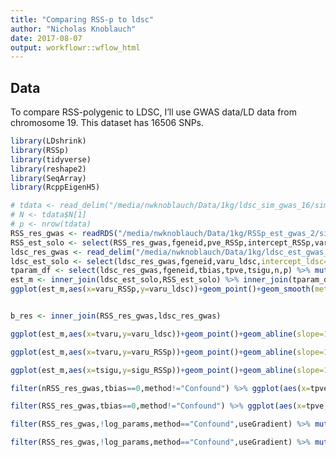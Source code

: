 ```yaml
---
title: "Comparing RSS-p to ldsc"
author: "Nicholas Knoblauch"
date: 2017-08-07
output: workflowr::wflow_html
---
```






## Data

To compare RSS-polygenic to LDSC, I'll use GWAS data/LD data from chromosome 19.  This dataset has 16506 SNPs.

```r
library(LDshrink)
library(RSSp)
library(tidyverse)
library(reshape2)
library(SeqArray)
library(RcppEigenH5)

# tdata <- read_delim("/media/nwknoblauch/Data/1kg/ldsc_sim_gwas_16/sim_1.sumstats.gz",delim="\t")
# N <- tdata$N[1]
# p <- nrow(tdata)
RSS_res_gwas <- readRDS("/media/nwknoblauch/Data/1kg/RSSp_est_gwas_2/sim_results.RDS") %>% filter(method=="Confound",!log_params) %>% rename(pve_RSSp=pve,intercept_RSSp=a_hat,sigu_RSSp=sigu) %>% mutate(varu_RSSp=sigu_RSSp^2)
RSS_est_solo <- select(RSS_res_gwas,fgeneid,pve_RSSp,intercept_RSSp,varu_RSSp)
ldsc_res_gwas <- read_delim("/media/nwknoblauch/Data/1kg/ldsc_est_gwas_2/sim_results.tsv",delim="\t") %>% mutate(fgeneid=as.character(fgeneid)) %>% mutate(varu_ldsc=Total_Observed_scale_h2/p)
ldsc_est_solo <- select(ldsc_res_gwas,fgeneid,varu_ldsc,intercept_ldsc=Intercept) 
tparam_df <- select(ldsc_res_gwas,fgeneid,tbias,tpve,tsigu,n,p) %>% mutate(tvaru=tsigu^2)
est_m <- inner_join(ldsc_est_solo,RSS_est_solo) %>% inner_join(tparam_df)
ggplot(est_m,aes(x=varu_RSSp,y=varu_ldsc))+geom_point()+geom_smooth(method="lm")


b_res <- inner_join(RSS_res_gwas,ldsc_res_gwas)


```

```r
ggplot(est_m,aes(x=tvaru,y=varu_ldsc))+geom_point()+geom_abline(slope=1,intercept=0)+ggtitle(bquote(Estimating~Var(U)),paste0("RSSp, N=",N," p=",p))+xlab(bquote(sigma[u]^2))+ylab(bquote(hat(sigma[u])^2))+geom_smooth(method="lm")

```




```r
ggplot(est_m,aes(x=tvaru,y=varu_RSSp))+geom_point()+geom_abline(slope=1,intercept=0)+ggtitle(bquote(Estimating~Var(U)),paste0("RSSp, N=",N," p=",p))+xlab(bquote(sigma[u]^2))+ylab(bquote(hat(sigma[u])^2))+geom_smooth(method="lm")
```
```r
ggplot(est_m,aes(x=tsigu,y=sigu_RSSp))+geom_point()+geom_abline(slope=1,intercept=0)+ggtitle(bquote(Estimating~Var(U)),)+xlab(bquote(sigma[u]))+ylab(bquote(hat(sigma[u])))+geom_smooth(method="lm")

```

```r
filter(nRSS_res_gwas,tbias==0,method!="Confound") %>% ggplot(aes(x=tpve,y=pve,col=log_params,shape=useGradient))+geom_point()+geom_a
```




```r
filter(RSS_res_gwas,tbias==0,method!="Confound") %>% ggplot(aes(x=tpve,y=pve,col=log_params,shape=useGradient))+geom_point()
```


```r
filter(RSS_res_gwas,!log_params,method=="Confound",useGradient) %>% mutate(rel_bias=tbias/tpve) %>%  ggplot(aes(x=tpve,y=pve))+geom_point()+geom_abline(slope=1,intercept=0)+facet_wrap(~rel_bias+method,labeller = label_both)
```




```r
filter(RSS_res_gwas,!log_params,method=="Confound",useGradient) %>% mutate(rel_bias=tbias/tpve) %>%  ggplot(aes(x=tbias/tpve,y=a_hat/tpve))+geom_point()+geom_smooth(method="lm")+geom_abline(slope=1,intercept=0)+facet_wrap(~tpve,labeller = label_both)+geom_jitter()
```










